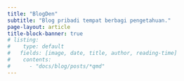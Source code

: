 ```yaml
---
title: "BlogDen"
subtitle: "Blog pribadi tempat berbagi pengetahuan."
page-layout: article
title-block-banner: true
# listing:
#    type: default
#   fields: [image, date, title, author, reading-time]
#    contents: 
#      - "docs/blog/posts/*qmd"
---
```



